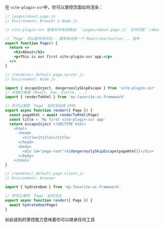 在 `vite-plugin-ssr`中，你可以掌控页面如何渲染：

```jsx
// /pages/about.page.js
// Environment: Browser & Node.js

// vite-plugin-ssr 使用文件系统路由: `/pages/about.page.js` 文件匹配 `/about`路由.

// `Page` 可以是任何代码 — 通常来说是一个 React/Vue/Svelte/... 组件
export function Page() {
  return <>
    <h1>About</h1>
    <p>This is our first vite-plugin-ssr app.</p>
  </>
}
```
```js
// /renderer/_default.page.server.js
// Environment: Node.js

import { escapeInject, dangerouslySkipEscape } from 'vite-plugin-ssr'
// 任意UI框架 (React, Vue, Svelte, ...)
import { renderToHtml } from 'my-favorite-ui-framework'

// 你可以掌控 `Page` 如何渲染成 HTML
export async function render({ Page }) {
  const pageHtml = await renderToHtml(Page)
  const title = 'My first vite-plugin-ssr app'
  return escapeInject`<!DOCTYPE html>
    <html>
      <head>
        <title>{title}</title>
      </head>
      <body>
        <div id="page-root">${dangerouslySkipEscape(pageHtml)}</div>
      </body>
    </html>`
}
```
```js
// /renderer/_default.page.client.js
// Environment: Browser

import { hydrateDom } from 'my-favorite-ui-framework'

// 你可以掌控 `Page` 如何注水
export async function render({ Page }) {
  await hydrateDom(Page)
}
```

如此级别的掌控能力意味着你可以继承任何工具
